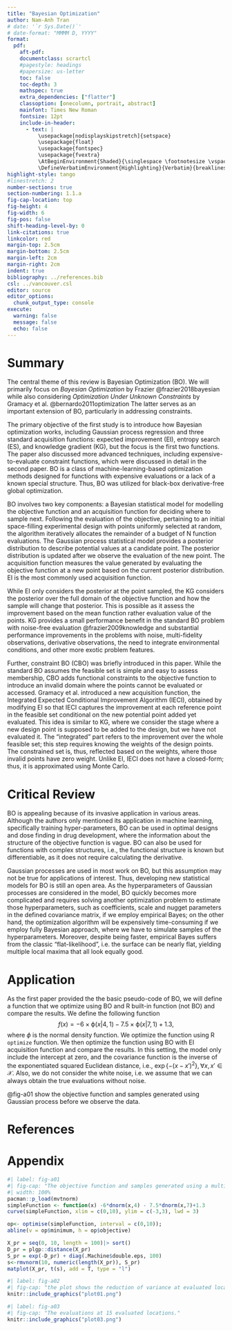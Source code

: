 ```yaml
---
title: "Bayesian Optimization"
author: Nam-Anh Tran
# date: '`r Sys.Date()`'
# date-format: "MMMM D, YYYY"
format:
  pdf:
    aft-pdf:
    documentclass: scrartcl
    #pagestyle: headings
    #papersize: us-letter
    toc: false
    toc-depth: 3
    mathspec: true
    extra_dependencies: ["flatter"]
    classoption: [onecolumn, portrait, abstract]
    mainfont: Times New Roman
    fontsize: 12pt
    include-in-header:
      - text: |
          \usepackage[nodisplayskipstretch]{setspace}
          \usepackage{float}
          \usepackage{fontspec}
          \usepackage{fvextra} 
          \AtBeginEnvironment{Shaded}{\singlespace \footnotesize \vspace{-1mm}}
          \DefineVerbatimEnvironment{Highlighting}{Verbatim}{breaklines,commandchars=\\\{\}}
highlight-style: tango
#linestretch: 2
number-sections: true
section-numbering: 1.1.a
fig-cap-location: top
fig-height: 4
fig-width: 6
fig-pos: false
shift-heading-level-by: 0
link-citations: true
linkcolor: red
margin-top: 2.5cm
margin-bottom: 2.5cm
margin-left: 2cm
margin-right: 2cm
indent: true
bibliography: ../references.bib
csl: ../vancouver.csl
editor: source
editor_options: 
  chunk_output_type: console
execute: 
  warning: false
  message: false
  echo: false
---
```


\onehalfspacing

# Summary 

The central theme of this review is Bayesian Optimization (BO). We will primarily focus on *Bayesian Optimization* by Frazier @frazier2018bayesian while also considering *Optimization Under Unknown Constraints* by Gramacy et al. @bernardo2011optimization The latter serves as an important extension of BO, particularly in addressing constraints. 

The primary objective of the first study is to introduce how Bayesian optimization works, including Gaussian process regression and three standard acquisition functions: expected improvement (EI), entropy search (ES), and knowledge gradient (KG), but the focus is the first two functions. The paper also discussed more advanced techniques, including expensive-to-evaluate constraint functions, which were discussed in detail in the second paper. BO is a class of machine-learning-based optimization methods designed for functions with expensive evaluations or a lack of a known special structure. Thus, BO was utilized for black-box derivative-free global optimization. 

BO involves two key components: a Bayesian statistical model for modelling the objective function and an acquisition function for deciding where to sample next. Following the evaluation of the objective, pertaining to an initial space-filling experimental design with points uniformly selected at random, the algorithm iteratively allocates the remainder of a budget of N function evaluations. The Gaussian process statistical model provides a posterior distribution to describe potential values at a candidate point. The posterior distribution is updated after we observe the evaluation of the new point. The acquisition function measures the value generated by evaluating the objective function at a new point based on the current posterior distribution. EI is the most commonly used acquisition function.

While EI only considers the posterior at the point sampled, the KG considers the posterior over the full domain of the objective function and how the sample will change that posterior. This is possible as it assess the improvement based on the mean function rather evaluation value of the points. KG provides a small performance benefit in the standard BO problem with noise-free evaluation @frazier2009knowledge and substantial performance improvements in the problems with noise, multi-fidelity observations, derivative observations, the need to integrate environmental conditions, and other more exotic problem features.

Further, constraint BO (CBO) was briefly introduced in this paper. While the standard BO assumes the feasible set is simple and easy to assess membership, CBO adds functional constraints to the objective function to introduce an invalid domain where the points cannot be evaluated or accessed. Gramacy et al. introduced a new acquisition function, the Integrated Expected Conditional Improvement Algorithm (IECI), obtained by modifying EI so that IECI captures the improvement at each reference point in the feasible set conditional on the new potential point added yet evaluated. This idea is similar to KG, where we consider the stage where a new design point is supposed to be added to the design, but we have not evaluated it. The "integrated" part refers to the improvement over the whole feasible set; this step requires knowing the weights of the design points. The constrained set is, thus, reflected based on the weights, where those invalid points have zero weight. Unlike EI, IECI does not have a closed-form; thus, it is approximated using Monte Carlo. 

# Critical Review 

BO is appealing because of its invasive application in various areas. Although the authors only mentioned its application in machine learning, specifically training hyper-parameters, BO can be used in optimal designs and dose finding in drug development, where the information about the structure of the objective function is vague. BO can also be used for functions with complex structures, i.e., the functional structure is known but differentiable, as it does not require calculating the derivative. 

Gaussian processes are used in most work on BO, but this assumption may not be true for applications of interest. Thus, developing new statistical models for BO is still an open area. As the hyperparameters of Gaussian processes are considered in the model, BO quickly becomes more complicated and requires solving another optimization problem to estimate those hyperparameters, such as coefficients, scale and nugget parameters in the defined covariance matrix, if we employ empirical Bayes; on the other hand, the optimization algorithm will be expensively time-consuming if we employ fully Bayesian approach, where we have to simulate samples of the hyperparameters. Moreover, despite being faster, empirical Bayes suffers from the classic "flat-likelihood", i.e. the surface can be nearly flat, yielding multiple local maxima that all look equally good.

# Application

As the first paper provided the the basic pseudo-code of BO, we will define a function that we optimize using BO and R built-in function (not BO) and compare the results. We define the following function
$$
f(x) = -6\times\mathrm \phi(x|4,1) - 7.5\times\mathrm \phi(x|7,1) + 1.3,
$$
where $\phi$ is the normal density function. We optimize the function using R `optimize` function. We then optimize the function using BO with EI acquisition function and compare the results. In this setting, the model only include the intercept at zero, and the covariance function is the inverse of the exponentiated squared Euclidean distance, i.e., $\exp\{-(x-x')^2\},\,\forall x, x' \in \mathcal X$. Also, we do not consider the white noise, i.e. we assume that we can always obtain the true evaluations without noise.

@fig-a01 show the objective function and samples generated using Gaussian process before we observe the data. 




















































\clearpage
 
# References {-}

\singlespacing

::: {#refs}
:::


\clearpage

# Appendix {- .appendix}

\setcounter{figure}{0}
\setcounter{table}{0}
\renewcommand{\thefigure}{A\arabic{figure}}
\renewcommand{\thetable}{A\arabic{table}}

```r
#| label: fig-a01
#| fig-cap: "The objective function and samples generated using a multivariate normal distribution with mean zero and a covariance matrix calculated based on the the exponentiated squared Euclidean distance. The vertical and horizontal lines are the minimizer and minimum value obtained using the built-in R function."
#| width: 100%
pacman::p_load(mvtnorm)
simpleFunction <- function(x) -6*dnorm(x,4) - 7.5*dnorm(x,7)+1.3
curve(simpleFunction, xlim = c(0,10), ylim = c(-3,3), lwd = 3)

op<- optimise(simpleFunction, interval = c(0,10));
abline(v = op$minimum, h = op$objective)

X_pr = seq(0, 10, length = 100)|> sort()
D_pr = plgp::distance(X_pr) 
S_pr = exp(-D_pr) + diag(.Machine$double.eps, 100) 
s<-rmvnorm(10, numeric(length(X_pr)), S_pr)
matplot(X_pr, t(s), add = T, type = "l")
```


```r
#| label: fig-a02
#| fig-cap: "the plot shows the reduction of variance at evaluated locations."
knitr::include_graphics("plot01.png")
```

```r
#| label: fig-a03
#| fig-cap: "The evaluations at 15 evaluated locations."
knitr::include_graphics("plot03.png")
```













